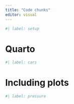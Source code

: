 ```yaml
---
title: "Code chunks"
editor: visual
---
```


```r
#| label: setup
```

# Quarto 

```r
#| label: cars
```

# Including plots

```r
#| label: pressure
```
